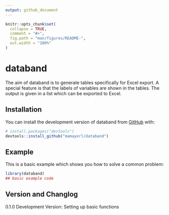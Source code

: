 ```yaml
---
output: github_document
---
```


<!-- README.md is generated from README.Rmd. Please edit that file -->

```r
knitr::opts_chunk$set(
  collapse = TRUE,
  comment = "#>",
  fig.path = "man/figures/README-",
  out.width = "100%"
)
```

# databand

<!-- badges: start -->
<!-- badges: end -->

The aim of databand is to generate tables specifically for Excel export. A special feature is that the labels of variables are shown in the tables. The output is given in a list which can be exported to Excel. 

## Installation

You can install the development version of databand from [GitHub](https://github.com/) with:

``` r
# install.packages("devtools")
devtools::install_github("mamayerl/databand")
```

## Example

This is a basic example which shows you how to solve a common problem:

```r
library(databand)
## basic example code
```

## Version and Changlog

0.1.0 Development Version: Setting up basic functions
